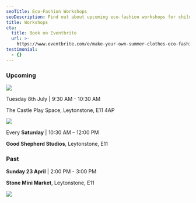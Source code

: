 ```yaml
---
seoTitle: Eco-Fashion Workshops
seoDescription: Find out about upcoming eco-fashion workshops for children in East London.
title: Workshops
cta:
  title: Book on Eventbrite
  url: >-
    https://www.eventbrite.com/e/make-your-own-summer-clothes-eco-fashion-kids-workshop-tickets-1309797572799
testimonial:
  - {}
---
```


### Upcoming

![](</Blog IMG internal-4.png>)

Tuesday 8th July | 9:30 AM - 10:30 AM

The Castle Play Space, Leytonstone, E11 4AP

<ButtonComponent url="https://www.eventbrite.com/e/toddler-magic-wand-workshop-tickets-1422006061409?aff=oddtdtcreator" label="https://wemakekidsclub.com/news/Toddler-Magic-Wand-Workshop" />

![](/9.png)

Every **Saturday** | 10:30 AM – 12:00 PM

**Good Shepherd Studios**, Leytonstone, E11

<ButtonComponent label="More info" url="https://wemakekidsclub.com/news/ecofashion-kids-workshops-leytonstone" />

### Past

**Sunday 23 April** | 2:00 PM - 3:00 PM

**Stone Mini Market**, Leytonstone, E11

![](</Blog IMG internal-3.webp>)
